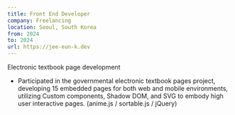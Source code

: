 ```yaml
---
title: Front End Developer
company: Freelancing
location: Seoul, South Korea
from: 2024
to: 2024
url: https://jee-eun-k.dev
---
```


Electronic textbook page development

- Participated in the governmental electronic textbook pages project, developing 15 embedded pages for both web and mobile environments, utilizing Custom components, Shadow DOM, and SVG to embody high user interactive pages. (anime.js / sortable.js / jQuery)

